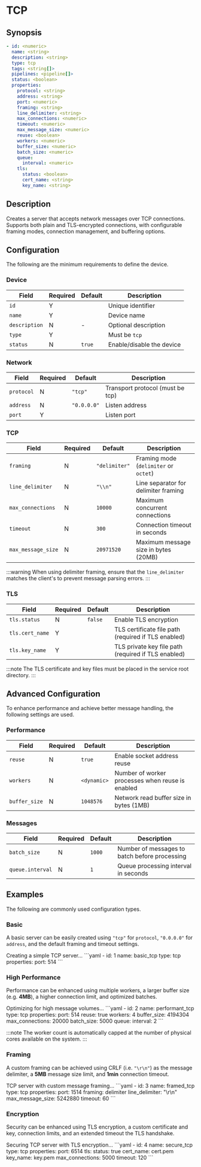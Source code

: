 # TCP

## Synopsis

```yaml
- id: <numeric>
  name: <string>
  description: <string>
  type: tcp
  tags: <string[]>
  pipelines: <pipeline[]>
  status: <boolean>
  properties:
    protocol: <string>
    address: <string>
    port: <numeric>
    framing: <string>
    line_delimiter: <string>
    max_connections: <numeric>
    timeout: <numeric>
    max_message_size: <numeric>
    reuse: <boolean>
    workers: <numeric>
    buffer_size: <numeric>
    batch_size: <numeric>
    queue:
      interval: <numeric>
    tls:
      status: <boolean>
      cert_name: <string>
      key_name: <string>
```

## Description

Creates a server that accepts network messages over TCP connections. Supports both plain and TLS-encrypted connections, with configurable framing modes, connection management, and buffering options.

## Configuration

The following are the minimum requirements to define the device.

### Device

|Field|Required|Default|Description|
|---|---|---|---|
|`id`|Y||Unique identifier|
|`name`|Y||Device name|
|`description`|N|-|Optional description|
|`type`|Y||Must be `tcp`|
|`status`|N|`true`|Enable/disable the device|

### Network

|Field|Required|Default|Description|
|---|---|---|---|
|`protocol`|N|`"tcp"`|Transport protocol (must be tcp)|
|`address`|N|`"0.0.0.0"`|Listen address|
|`port`|Y||Listen port|

### TCP

|Field|Required|Default|Description|
|---|---|---|---|
|`framing`|N|`"delimiter"`|Framing mode (`delimiter` or `octet`)|
|`line_delimiter`|N|`"\\n"`|Line separator for delimiter framing|
|`max_connections`|N|`10000`|Maximum concurrent connections|
|`timeout`|N|`300`|Connection timeout in seconds|
|`max_message_size`|N|`20971520`|Maximum message size in bytes (20MB)|

:::warning
When using delimiter framing, ensure that the `line_delimiter` matches the client's to prevent message parsing errors.
:::

### TLS

|Field|Required|Default|Description|
|---|---|---|---|
|`tls.status`|N|`false`|Enable TLS encryption|
|`tls.cert_name`|Y||TLS certificate file path (required if TLS enabled)|
|`tls.key_name`|Y||TLS private key file path (required if TLS enabled)|

:::note
The TLS certificate and key files must be placed in the service root directory.
:::

## Advanced Configuration

To enhance performance and achieve better message handling, the following settings are used.

### Performance

|Field|Required|Default|Description|
|---|---|---|---|
|`reuse`|N|`true`|Enable socket address reuse|
|`workers`|N|`<dynamic>`|Number of worker processes when reuse is enabled|
|`buffer_size`|N|`1048576`|Network read buffer size in bytes (1MB)|

### Messages

|Field|Required|Default|Description|
|---|---|---|---|
|`batch_size`|N|`1000`|Number of messages to batch before processing|
|`queue.interval`|N|`1`|Queue processing interval in seconds|

## Examples

The following are commonly used configuration types.

### Basic

A basic server can be easily created using `"tcp"` for `protocol`, `"0.0.0.0"` for `address`, and the default framing and timeout settings.

<ExampleGrid>
  <CommentCol>
    Creating a simple TCP server...
  </CommentCol>
  <CodeCol>
    ```yaml
    - id: 1
      name: basic_tcp
      type: tcp
      properties:
        port: 514
    ```
  </CodeCol>
</ExampleGrid>

### High Performance

Performance can be enhanced using multiple workers, a larger buffer size (e.g. **4MB**), a higher connection limit, and optimized batches.

<ExampleGrid>
  <CommentCol>
    Optimizing for high message volumes...
  </CommentCol>
  <CodeCol>
    ```yaml
    - id: 2
      name: performant_tcp
      type: tcp
      properties:
        port: 514
        reuse: true
        workers: 4
        buffer_size: 4194304
        max_connections: 20000
        batch_size: 5000
        queue:
          interval: 2
    ```
  </CodeCol>
</ExampleGrid>

:::note
The worker count is automatically capped at the number of physical cores available on the system.
:::

### Framing

A custom framing can be achieved using CRLF (i.e. `"\r\n"`) as the message delimiter, a **5MB** message size limit, and **1min** connection timeout.

<ExampleGrid>
  <CommentCol>
    TCP server with custom message framing...
  </CommentCol>
  <CodeCol>
    ```yaml
    - id: 3
      name: framed_tcp
      type: tcp
      properties:
        port: 1514
        framing: delimiter
        line_delimiter: "\r\n"
        max_message_size: 5242880
        timeout: 60
    ```
  </CodeCol>
</ExampleGrid>

### Encryption

Security can be enhanced using TLS encryption, a custom certificate and key, connection limits, and an extended timeout the TLS handshake.

<ExampleGrid>
  <CommentCol>
    Securing TCP server with TLS encryption...
  </CommentCol>
  <CodeCol>
    ```yaml
    - id: 4
      name: secure_tcp
      type: tcp
      properties:
        port: 6514
        tls:
          status: true
          cert_name: cert.pem
          key_name: key.pem
        max_connections: 5000
        timeout: 120
    ```
  </CodeCol>
</ExampleGrid>
